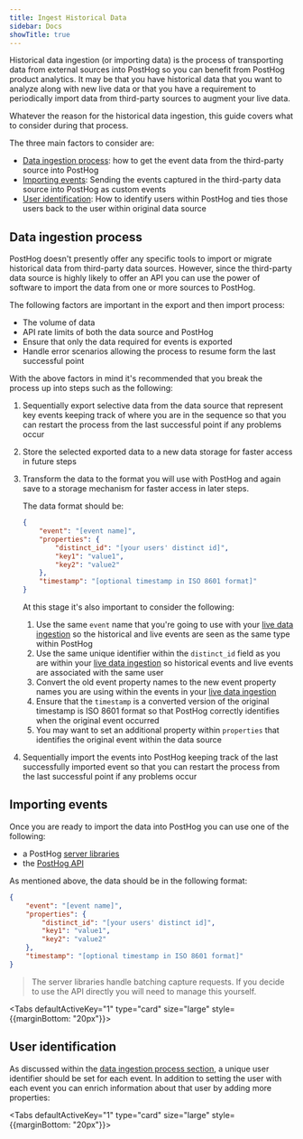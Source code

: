 ```yaml
---
title: Ingest Historical Data
sidebar: Docs
showTitle: true
---
```



Historical data ingestion (or importing data) is the process of transporting data from external sources into PostHog so you can benefit from PostHog product analytics. It may be that you have historical data that you want to analyze along with new live data or that you have a requirement to periodically import data from third-party sources to augment your live data.

Whatever the reason for the historical data ingestion, this guide covers what to consider during that process.

The three main factors to consider are:

- [Data ingestion process](#data-ingestion-process): how to get the event data from the third-party source into PostHog
- [Importing events](#importing-events): Sending the events captured in the third-party data source into PostHog as custom events
- [User identification](#user-identification): How to identify users within PostHog and ties those users back to the user within original data source

## Data ingestion process

PostHog doesn't presently offer any specific tools to import or migrate historical data from third-party data sources. However, since the third-party data source is highly likely to offer an API you can use the power of software to import the data from one or more sources to PostHog.

The following factors are important in the export and then import process:

- The volume of data
- API rate limits of both the data source and PostHog
- Ensure that only the data required for events is exported
- Handle error scenarios allowing the process to resume form the last successful point

With the above factors in mind it's recommended that you break the process up into steps such as the following:

1. Sequentially export selective data from the data source that represent key events keeping track of where you are in the sequence so that you can restart the process from the last successful point if any problems occur
2. Store the selected exported data to a new data storage for faster access in future steps
3. Transform the data to the format you will use with PostHog and again save to a storage mechanism for faster access in later steps.

    The data format should be:
    ```json
    {
        "event": "[event name]",
        "properties": {
            "distinct_id": "[your users' distinct id]",
            "key1": "value1",
            "key2": "value2"
        },
        "timestamp": "[optional timestamp in ISO 8601 format]"
    }
    ```

    At this stage it's also important to consider the following:
    
    1. Use the same `event` name that you're going to use with your [live data ingestion](/docs/integrate/ingest-live-data) so the historical and live events are seen as the same type within PostHog
    1. Use the same unique identifier within the `distinct_id` field as you are within your [live data ingestion](/docs/integrate/ingest-live-data) so historical events and live events are associated with the same user
    1. Convert the old event property names to the new event property names you are using within the events in your [live data ingestion](/docs/integrate/ingest-live-data)
    1. Ensure that the `timestamp` is a converted version of the original timestamp is ISO 8601 format so that PostHog correctly identifies when the original event occurred
    1. You may want to set an additional property within `properties` that identifies the original event within the data source

4. Sequentially import the events into PostHog keeping track of the last successfully imported event so that you can restart the process from the last successful point if any problems occur

## Importing events

Once you are ready to import the data into PostHog you can use one of the following:

- a PostHog [server libraries](/docs/integrate/overview#server-libraries)
- the [PostHog API](/docs/api/overview)

As mentioned above, the data should be in the following format:

```json
{
    "event": "[event name]",
    "properties": {
        "distinct_id": "[your users' distinct id]",
        "key1": "value1",
        "key2": "value2"
    },
    "timestamp": "[optional timestamp in ISO 8601 format]"
}
```


> The server libraries handle batching capture requests. If you decide to use the API directly you will need to manage this yourself.

<Tabs defaultActiveKey="1" type="card" size="large" style={{marginBottom: "20px"}}>
    <TabPane tab="Node.js" key="1">
        <NodeCapture />
    </TabPane>
    <TabPane tab="PHP" key="2">
        <PHPCapture />
    </TabPane>
    <TabPane tab="API" key="3">
        <APICapture />
    </TabPane>
</Tabs>

## User identification

As discussed within the [data ingestion process section](#data-ingestion-process), a unique user identifier should be set for each event. In addition to setting the user with each event you can enrich information about that user by adding more properties:


<Tabs defaultActiveKey="1" type="card" size="large" style={{marginBottom: "20px"}}>
    <TabPane tab="Node.js" key="1">
        <NodeIdentify />
    </TabPane>
    <TabPane tab="PHP" key="2">
        <PHPIdentify />
    </TabPane>
</Tabs>